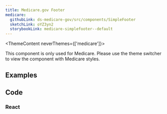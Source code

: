 ```yaml
---
title: Medicare.gov Footer
medicare:
  githubLink: ds-medicare-gov/src/components/SimpleFooter
  sketchLink: oYZ3yn2
  storybookLink: medicare-simplefooter--default
---
```



<ThemeContent neverThemes={['medicare']}>
  <Alert variation="error">
     <p class="ds-c-alert__text">
        This component is only used for Medicare. Please use the theme switcher to view the component with Medicare styles.
    </p>
  </Alert>
</ThemeContent>

## Examples

<StorybookExample
    componentName="footer"
    storyId="medicare-simplefooter--default"
/>

## Code

### React

<PropTable componentName="SimpleFooter" />
